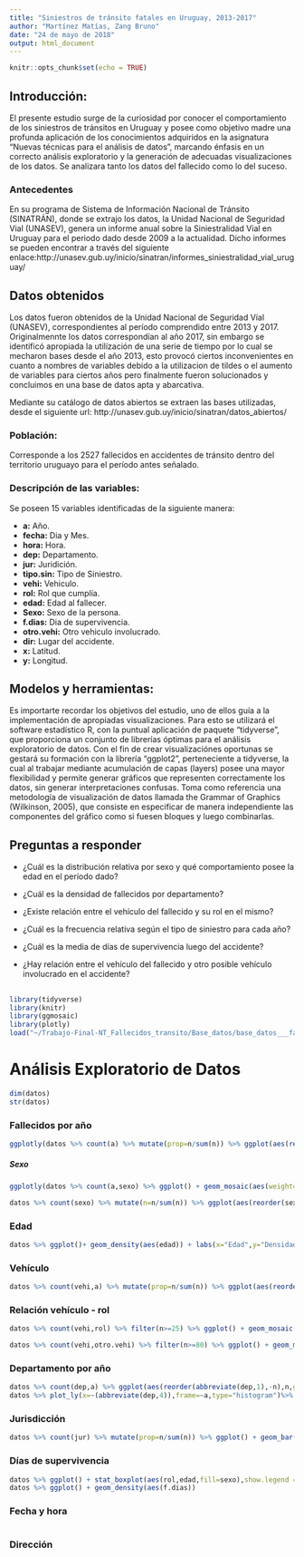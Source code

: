 ---
title: "Siniestros de tránsito fatales en Uruguay, 2013-2017"
author: "Martínez Matías, Zang Bruno"
date: "24 de mayo de 2018"
output: html_document
---
```{r setup, include=FALSE}
knitr::opts_chunk$set(echo = TRUE)
```

## Introducción:

El presente estudio surge de la curiosidad por conocer el comportamiento de los siniestros de tránsitos en Uruguay y posee como objetivo madre una profunda aplicación de los conocimientos adquiridos en la asignatura "Nuevas técnicas para el análisis de datos", marcando énfasis en un correcto análisis exploratorio y la generación de adecuadas visualizaciones de los datos.
Se analizara tanto los datos del fallecido como lo del suceso.




### Antecedentes
En su programa de Sistema de Información Nacional de Tránsito (SINATRÁN), donde se extrajo los datos, la Unidad Nacional de Seguridad Vial (UNASEV), genera un informe anual sobre la Siniestralidad Vial en Uruguay para el periodo dado desde 2009 a la actualidad.
Dicho informes se pueden encontrar a través del siguiente enlace:http://unasev.gub.uy/inicio/sinatran/informes_siniestralidad_vial_uruguay/

## Datos obtenidos

Los datos fueron obtenidos de la Unidad Nacional de Seguridad Víal (UNASEV), correspondientes al período comprendido entre 2013 y 2017. Originalmennte los datos correspondían al año 2017, sin embargo se identificó apropiada la utilización de una serie de tiempo por lo cual se mecharon bases desde el año 2013, esto provocó ciertos inconvenientes en cuanto a nombres de variables debido a la utilizacion de tildes o el aumento de variables para ciertos años pero finalmente fueron solucionados y concluimos en una base de datos apta y abarcativa.

Mediante su catálogo de datos abiertos se extraen las bases utilizadas, desde el siguiente url: http://unasev.gub.uy/inicio/sinatran/datos_abiertos/

### Población:
Corresponde a los 2527 fallecidos en accidentes de tránsito dentro del territorio uruguayo para el período antes señalado.

### Descripción de las variables:

Se poseen 15 variables identificadas de la siguiente manera:

- **a:** Año. 
- **fecha:** Dia y Mes. 
- **hora:** Hora.
- **dep:** Departamento.
- **jur:** Juridición.
- **tipo.sin:** Tipo de Siniestro.
- **vehi:** Vehiculo.
- **rol:** Rol que cumplía.
- **edad:** Edad al fallecer.
- **Sexo:** Sexo de la persona.
- **f.dias:** Dia de supervivencia.
- **otro.vehi:** Otro vehiculo involucrado.
- **dir:** Lugar del accidente.
- **x:** Latitud.
- **y:** Longitud.

## Modelos y herramientas:

Es importarte recordar los objetivos del estudio, uno de ellos guía a la implementación de apropiadas visualizaciones. Para esto se utilizará el software estadístico R, con la puntual aplicación de paquete "tidyverse", que proporciona un conjunto de librerías óptimas para el análisis exploratorio de datos.
Con el fin de crear visualizaciónes oportunas se gestará su formación con la librería "ggplot2", perteneciente a tidyverse, la cual al trabajar mediante acumulación de capas (layers) posee una mayor flexibilidad y permite generar gráficos que representen correctamente los datos, sin generar interpretaciones confusas. Toma como referencia una metodología de visualización de datos llamada the Grammar of Graphics (Wilkinson, 2005), que consiste en especificar de manera independiente las componentes del gráfico como si fuesen bloques y luego combinarlas.


## Preguntas a responder

 - ¿Cuál es la distribución relativa por sexo y qué comportamiento posee la edad en el período dado?

 - ¿Cuál es la densidad de fallecidos por departamento?
 
 - ¿Existe relación entre el vehículo del fallecido y su rol en el mismo?
 
 - ¿Cuál es la frecuencia relativa según el tipo de siniestro para cada año?
 
 - ¿Cuál es la media de días de supervivencia luego del accidente?
 
 - ¿Hay relación entre el vehículo del fallecido y otro posible vehículo involucrado en el accidente?




## 

```{r,echo=F,warning=FALSE}
library(tidyverse)
library(knitr)
library(ggmosaic)
library(plotly)
load("~/Trabajo-Final-NT_Fallecidos_transito/Base_datos/base_datos___fallecidos_transito_uruguay_2013-2017.RData")
```
# Análisis Exploratorio de Datos

```{r}
dim(datos)
str(datos)
```


### Fallecidos por año
```{r}

ggplotly(datos %>% count(a) %>% mutate(prop=n/sum(n)) %>% ggplot(aes(reorder(a,-prop),prop)) + geom_bar(stat="identity",aes(fill=a),show.legend = F) + labs(x="Año", y=" Frecuencia relativa de fallecidos",title="Gráfico de barras: frecuencia relativa fallecidos por año"))
```


##### Sexo
```{r}
ggplotly(datos %>% count(a,sexo) %>% ggplot() + geom_mosaic(aes(weight=n,x=product(sexo,a),fill=sexo)))

datos %>% count(sexo) %>% mutate(n=n/sum(n)) %>% ggplot(aes(reorder(sexo,-n),n)) + geom_bar(stat="identity",aes(fill=sexo),show.legend = F) + labs(x="Año", y=" Frecuencia relativa de fallecidos",title="Gráfico de barras: frecuencia relativa fallecidos por sexo")
```


### Edad
```{r}

datos %>% ggplot()+ geom_density(aes(edad)) + labs(x="Edad",y="Densidad") + facet_wrap(~a) + theme_minimal()
```



### Vehículo
```{r}
datos %>% count(vehi,a) %>% mutate(prop=n/sum(n)) %>% ggplot(aes(reorder(vehi,-prop),prop)) + geom_bar(stat="identity") + facet_wrap(~a) + coord_flip() + labs(x="Vehículo",y="Proporción",title= "Proporción de vehículos por año")
```


### Relación vehículo - rol
```{r}
datos %>% count(vehi,rol) %>% filter(n>=25) %>% ggplot() + geom_mosaic(aes(weight=n,x=product(abbreviate(vehi,4)),fill=abbreviate(rol,1)))+labs(x="Vehículo",title="Gráfico de mosaico: rol según vehículo") + guides(fill = guide_legend(title = "Rol")) + theme_minimal()

datos %>% count(vehi,otro.vehi) %>% filter(n>=80) %>% ggplot() + geom_mosaic(aes(weight=n,x=product(vehi),fill=otro.vehi))+ labs(x="Vehículo", y="Frecuencia Relativa") + guides(fill = guide_legend(title = "Otro Vehículo involucrado")) + theme_minimal()
```



### Departamento por año
```{r}
datos %>% count(dep,a) %>% ggplot(aes(reorder(abbreviate(dep,1),-n),n,group=a)) + geom_bar(stat="identity")+ labs(x="Departamento",y="Frecuencia acumulada",title="Gráfico de barras: frecuencia acumulada por departamento") +theme(plot.title = element_text(hjust = 0.5,colour="palegreen4",size=15,face="italic"))+ facet_wrap(~a) + coord_flip()
datos %>% plot_ly(x=~(abbreviate(dep,4)),frame=~a,type="histogram")%>% animation_opts( 2000,transition=2000, mode = "next")
```



### Jurisdicción
```{r}
datos %>% count(jur) %>% mutate(prop=n/sum(n)) %>% ggplot() + geom_bar(stat="identity",aes(jur,prop))
```


### Días de supervivencia
```{r}
datos %>% ggplot() + stat_boxplot(aes(rol,edad,fill=sexo),show.legend = F)+ facet_wrap(~sexo)
datos %>% ggplot() + geom_density(aes(f.dias))
```


### Fecha y hora

```{r}

```


### Dirección
```{r}

```
